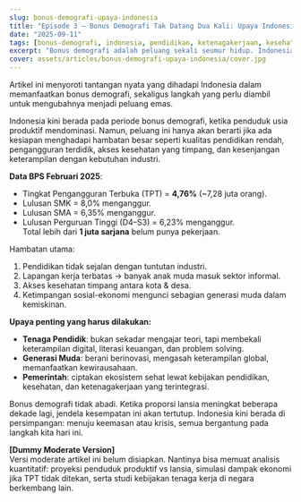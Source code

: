 ```yaml
---
slug: bonus-demografi-upaya-indonesia
title: "Episode 3 – Bonus Demografi Tak Datang Dua Kali: Upaya Indonesia Meraih Peluang Emas"
date: "2025-09-11"
tags: [bonus-demografi, indonesia, pendidikan, ketenagakerjaan, kesehatan]
excerpt: "Bonus demografi adalah peluang sekali seumur hidup. Indonesia harus menyiapkan strategi pendidikan, ketenagakerjaan, dan kebijakan publik agar momentum ini tidak berubah menjadi beban."
cover: assets/articles/bonus-demografi-upaya-indonesia/cover.jpg
---
```


Artikel ini menyoroti tantangan nyata yang dihadapi Indonesia dalam memanfaatkan bonus demografi, sekaligus langkah yang perlu diambil untuk mengubahnya menjadi peluang emas.

<Only mode="friendly">

Indonesia kini berada pada periode bonus demografi, ketika penduduk usia produktif mendominasi. Namun, peluang ini hanya akan berarti jika ada kesiapan menghadapi hambatan besar seperti kualitas pendidikan rendah, pengangguran terdidik, akses kesehatan yang timpang, dan kesenjangan keterampilan dengan kebutuhan industri.

**Data BPS Februari 2025**:

- Tingkat Pengangguran Terbuka (TPT) = **4,76%** (~7,28 juta orang).
- Lulusan SMK = 8,0% menganggur.
- Lulusan SMA = 6,35% menganggur.
- Lulusan Perguruan Tinggi (D4–S3) = 6,23% menganggur.  
  Total lebih dari **1 juta sarjana** belum punya pekerjaan.

Hambatan utama:

1. Pendidikan tidak sejalan dengan tuntutan industri.
2. Lapangan kerja terbatas → banyak anak muda masuk sektor informal.
3. Akses kesehatan timpang antara kota & desa.
4. Ketimpangan sosial-ekonomi mengunci sebagian generasi muda dalam kemiskinan.

**Upaya penting yang harus dilakukan:**

- **Tenaga Pendidik**: bukan sekadar mengajar teori, tapi membekali keterampilan digital, literasi keuangan, dan problem solving.
- **Generasi Muda**: berani berinovasi, mengasah keterampilan global, memanfaatkan kewirausahaan.
- **Pemerintah**: ciptakan ekosistem sehat lewat kebijakan pendidikan, kesehatan, dan ketenagakerjaan yang terintegrasi.

Bonus demografi tidak abadi. Ketika proporsi lansia meningkat beberapa dekade lagi, jendela kesempatan ini akan tertutup. Indonesia kini berada di persimpangan: menuju keemasan atau krisis, semua bergantung pada langkah kita hari ini.

</Only>

<Only mode="moderate">

**[Dummy Moderate Version]**  
Versi moderate artikel ini belum disiapkan. Nantinya bisa memuat analisis kuantitatif: proyeksi penduduk produktif vs lansia, simulasi dampak ekonomi jika TPT tidak ditekan, serta studi kebijakan tenaga kerja di negara berkembang lain.

</Only>
